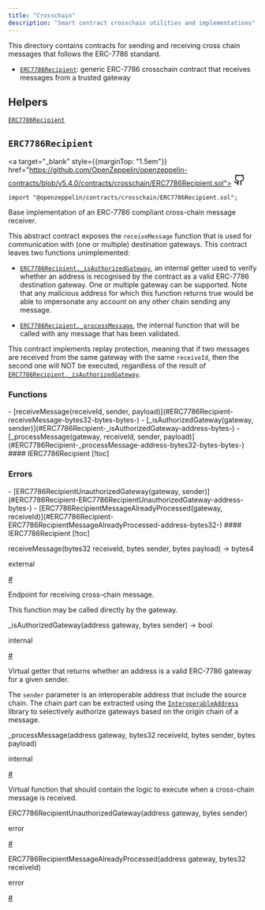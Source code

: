 ```yaml
---
title: "Crosschain"
description: "Smart contract crosschain utilities and implementations"
---
```


This directory contains contracts for sending and receiving cross chain messages that follows the ERC-7786 standard.

* [`ERC7786Recipient`](#ERC7786Recipient): generic ERC-7786 crosschain contract that receives messages from a trusted gateway

## Helpers

[`ERC7786Recipient`](#ERC7786Recipient)

<a id="ERC7786Recipient"></a>

<div style={{marginTop: "4em"}} className="w-full flex flex-row items-center justify-between">

## `ERC7786Recipient` 

<a target="_blank" style={{marginTop: "1.5em"}} href="https://github.com/OpenZeppelin/openzeppelin-contracts/blob/v5.4.0/contracts/crosschain/ERC7786Recipient.sol">
<svg xmlns="http://www.w3.org/2000/svg" width="24" height="24" viewBox="0 0 24 24" fill="none" stroke="currentColor" stroke-width="2" stroke-linecap="round" stroke-linejoin="round" class="lucide lucide-github-icon lucide-github"><path d="M15 22v-4a4.8 4.8 0 0 0-1-3.5c3 0 6-2 6-5.5.08-1.25-.27-2.48-1-3.5.28-1.15.28-2.35 0-3.5 0 0-1 0-3 1.5-2.64-.5-5.36-.5-8 0C6 2 5 2 5 2c-.3 1.15-.3 2.35 0 3.5A5.403 5.403 0 0 0 4 9c0 3.5 3 5.5 6 5.5-.39.49-.68 1.05-.85 1.65-.17.6-.22 1.23-.15 1.85v4"/><path d="M9 18c-4.51 2-5-2-7-2"/></svg>
</a>

</div>

```solidity
import "@openzeppelin/contracts/crosschain/ERC7786Recipient.sol";
```

Base implementation of an ERC-7786 compliant cross-chain message receiver.

This abstract contract exposes the `receiveMessage` function that is used for communication with (one or multiple)
destination gateways. This contract leaves two functions unimplemented:

* [`ERC7786Recipient._isAuthorizedGateway`](#ERC7786Recipient-_isAuthorizedGateway-address-bytes-), an internal getter used to verify whether an address is recognised by the contract as a
valid ERC-7786 destination gateway. One or multiple gateway can be supported. Note that any malicious address for
which this function returns true would be able to impersonate any account on any other chain sending any message.

* [`ERC7786Recipient._processMessage`](#ERC7786Recipient-_processMessage-address-bytes32-bytes-bytes-), the internal function that will be called with any message that has been validated.

This contract implements replay protection, meaning that if two messages are received from the same gateway with the
same `receiveId`, then the second one will NOT be executed, regardless of the result of [`ERC7786Recipient._isAuthorizedGateway`](#ERC7786Recipient-_isAuthorizedGateway-address-bytes-).

<div className="bg-secondary p-4 rounded-md mb-6">
<h3 style={{ marginTop: "0"}}>Functions</h3>
<div className="font-mono">
- [receiveMessage(receiveId, sender, payload)](#ERC7786Recipient-receiveMessage-bytes32-bytes-bytes-)
- [_isAuthorizedGateway(gateway, sender)](#ERC7786Recipient-_isAuthorizedGateway-address-bytes-)
- [_processMessage(gateway, receiveId, sender, payload)](#ERC7786Recipient-_processMessage-address-bytes32-bytes-bytes-)
#### IERC7786Recipient [!toc]
</div>
</div>

<div className="bg-secondary p-4 rounded-md mb-6">
<h3 style={{ marginTop: "0"}}>Errors</h3>
<div className="font-mono">
- [ERC7786RecipientUnauthorizedGateway(gateway, sender)](#ERC7786Recipient-ERC7786RecipientUnauthorizedGateway-address-bytes-)
- [ERC7786RecipientMessageAlreadyProcessed(gateway, receiveId)](#ERC7786Recipient-ERC7786RecipientMessageAlreadyProcessed-address-bytes32-)
#### IERC7786Recipient [!toc]
</div>
</div>

<a id="ERC7786Recipient-receiveMessage-bytes32-bytes-bytes-"></a>

<div className="border rounded-md mb-4">
<div className="bg-secondary flex w-full justify-between px-4">
<p className="font-bold text-sm font-mono">receiveMessage(bytes32 receiveId, bytes sender, bytes payload) → bytes4</p>
<div className="flex flex-row items-center gap-2">
<p className="font-light text-sm">external</p>
<a className="peer" data-card href="ERC7786Recipient-receiveMessage-bytes32-bytes-bytes-">#</a>
</div>
</div>
<div className="px-4">

Endpoint for receiving cross-chain message.

This function may be called directly by the gateway.

</div>
</div>

<a id="ERC7786Recipient-_isAuthorizedGateway-address-bytes-"></a>

<div className="border rounded-md mb-4">
<div className="bg-secondary flex w-full justify-between px-4">
<p className="font-bold text-sm font-mono">_isAuthorizedGateway(address gateway, bytes sender) → bool</p>
<div className="flex flex-row items-center gap-2">
<p className="font-light text-sm">internal</p>
<a className="peer" data-card href="ERC7786Recipient-_isAuthorizedGateway-address-bytes-">#</a>
</div>
</div>
<div className="px-4">

Virtual getter that returns whether an address is a valid ERC-7786 gateway for a given sender.

The `sender` parameter is an interoperable address that include the source chain. The chain part can be
extracted using the [`InteroperableAddress`](utils#InteroperableAddress) library to selectively authorize gateways based on the origin chain
of a message.

</div>
</div>

<a id="ERC7786Recipient-_processMessage-address-bytes32-bytes-bytes-"></a>

<div className="border rounded-md mb-4">
<div className="bg-secondary flex w-full justify-between px-4">
<p className="font-bold text-sm font-mono">_processMessage(address gateway, bytes32 receiveId, bytes sender, bytes payload)</p>
<div className="flex flex-row items-center gap-2">
<p className="font-light text-sm">internal</p>
<a className="peer" data-card href="ERC7786Recipient-_processMessage-address-bytes32-bytes-bytes-">#</a>
</div>
</div>
<div className="px-4">

Virtual function that should contain the logic to execute when a cross-chain message is received.

</div>
</div>

<a id="ERC7786Recipient-ERC7786RecipientUnauthorizedGateway-address-bytes-"></a>

<div className="border rounded-md mb-4">
<div className="bg-secondary flex w-full justify-between px-4">
<p className="font-bold text-sm font-mono">ERC7786RecipientUnauthorizedGateway(address gateway, bytes sender)</p>
<div className="flex flex-row items-center gap-2">
<p className="font-light text-sm">error</p>
<a className="peer" data-card href="ERC7786Recipient-ERC7786RecipientUnauthorizedGateway-address-bytes-">#</a>
</div>
</div>
<div className="px-4">

</div>
</div>

<a id="ERC7786Recipient-ERC7786RecipientMessageAlreadyProcessed-address-bytes32-"></a>

<div className="border rounded-md mb-4">
<div className="bg-secondary flex w-full justify-between px-4">
<p className="font-bold text-sm font-mono">ERC7786RecipientMessageAlreadyProcessed(address gateway, bytes32 receiveId)</p>
<div className="flex flex-row items-center gap-2">
<p className="font-light text-sm">error</p>
<a className="peer" data-card href="ERC7786Recipient-ERC7786RecipientMessageAlreadyProcessed-address-bytes32-">#</a>
</div>
</div>
<div className="px-4">

</div>
</div>

